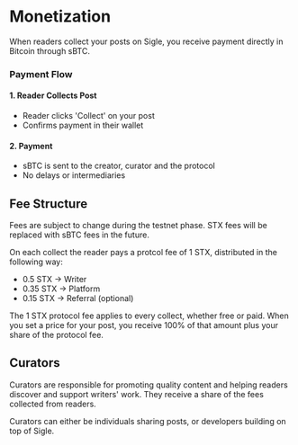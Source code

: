 
# Monetization

When readers collect your posts on Sigle, you receive payment directly in Bitcoin through sBTC.

### Payment Flow

#### 1. Reader Collects Post

- Reader clicks 'Collect' on your post
- Confirms payment in their wallet

#### 2. Payment

- sBTC is sent to the creator, curator and the protocol
- No delays or intermediaries

## Fee Structure

<Callout type="warning" emoji="⚠️">
    Fees are subject to change during the testnet phase.
    STX fees will be replaced with sBTC fees in the future.
</Callout>

On each collect the reader pays a protcol fee of 1 STX, distributed in the following way:

- 0.5 STX → Writer
- 0.35 STX → Platform
- 0.15 STX → Referral (optional)

The 1 STX protocol fee applies to every collect, whether free or paid. When you set a price for your post, you receive 100% of that amount plus your share of the protocol fee.

## Curators

Curators are responsible for promoting quality content and helping readers discover and support writers' work. They receive a share of the fees collected from readers.

Curators can either be individuals sharing posts, or developers building on top of Sigle.
